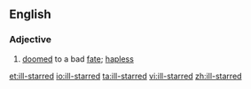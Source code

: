 ==English==

===Adjective===
{{en-adj}}
# [[doomed]] to a bad [[fate]]; [[hapless]]

[[et:ill-starred]]
[[io:ill-starred]]
[[ta:ill-starred]]
[[vi:ill-starred]]
[[zh:ill-starred]]